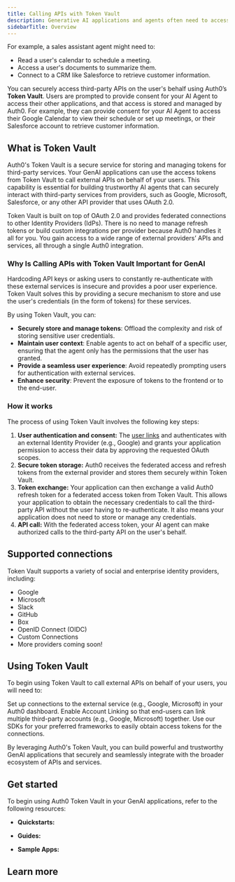```yaml
---
title: Calling APIs with Token Vault
description: Generative AI applications and agents often need to access data and perform actions in third-party systems to fulfill user requests.
sidebarTitle: Overview
---
```


 For example, a sales assistant agent might need to:

- Read a user's calendar to schedule a meeting.
- Access a user's documents to summarize them.
- Connect to a CRM like Salesforce to retrieve customer information.

You can securely access third-party APIs on the user's behalf using Auth0’s **Token Vault**. Users are prompted to provide consent for your AI Agent to access their other applications, and that access is stored and managed by Auth0. For example, they can provide consent for your AI Agent to access their Google Calendar to view their schedule or set up meetings, or their Salesforce account to retrieve customer information.

## What is Token Vault

Auth0's Token Vault is a secure service for storing and managing tokens for third-party services. Your GenAI applications can use the access tokens from Token Vault to call external APIs on behalf of your users. This capability is essential for building trustworthy AI agents that can securely interact with third-party services from providers, such as Google, Microsoft, Salesforce, or any other API provider that uses OAuth 2.0.

Token Vault is built on top of OAuth 2.0 and provides federated connections to other Identity Providers (IdPs). There is no need to manage refresh tokens or build custom integrations per provider because Auth0 handles it all for you. You gain access to a wide range of external providers’ APIs and services, all through a single Auth0 integration.

### Why Is Calling APIs with Token Vault Important for GenAI

Hardcoding API keys or asking users to constantly re-authenticate with these external services is insecure and provides a poor user experience. Token Vault solves this by providing a secure mechanism to store and use the user's credentials (in the form of tokens) for these services.

By using Token Vault, you can:

- **Securely store and manage tokens**: Offload the complexity and risk of storing sensitive user credentials.
- **Maintain user context**: Enable agents to act on behalf of a specific user, ensuring that the agent only has the permissions that the user has granted.
- **Provide a seamless user experience**: Avoid repeatedly prompting users for authentication with external services.
- **Enhance security**: Prevent the exposure of tokens to the frontend or to the end-user.

### How it works

The process of using Token Vault involves the following key steps:

1. **User authentication and consent:** The [user links](/intro/account-linking) and authenticates with an external Identity Provider (e.g., Google) and grants your application permission to access their data by approving the requested OAuth scopes.
2. **Secure token storage:** Auth0 receives the federated access and refresh tokens from the external provider and stores them securely within Token Vault.
3. **Token exchange:** Your application can then exchange a valid Auth0 refresh token for a federated access token from Token Vault. This allows your application to obtain the necessary credentials to call the third-party API without the user having to re-authenticate. It also means your application does not need to store or manage any credentials.
4. **API call:** With the federated access token, your AI agent can make authorized calls to the third-party API on the user's behalf.

## Supported connections

Token Vault supports a variety of social and enterprise identity providers, including:

- Google
- Microsoft
- Slack
- GitHub
- Box
- OpenID Connect (OIDC)
- Custom Connections
- More providers coming soon\!

## Using Token Vault

To begin using Token Vault to call external APIs on behalf of your users, you will need to:

<Columns cols={3}>
<Card title="Configure connections" href="/intro/connections" icon="square-1" iconType="solid">
Set up connections to the external service (e.g., Google, Microsoft) in your Auth0 dashboard.
</Card>
<Card title="Configure account linking" href="/intro/account-linking" icon="square-2" iconType="solid">
Enable Account Linking so that end-users can link multiple third-party accounts (e.g., Google, Microsoft) together.
</Card>
<Card title="Call other's APIs on user's behalf" href="/intro/call-others-apis-on-users-behalf" icon="square-3" iconType="solid">
Use our SDKs for your preferred frameworks to easily obtain access tokens for the connections.
</Card>
</Columns>

By leveraging Auth0's Token Vault, you can build powerful and trustworthy GenAI applications that securely and seamlessly integrate with the broader ecosystem of APIs and services.

## Get started

To begin using Auth0 Token Vault in your GenAI applications, refer to the following resources:

- **Quickstarts:**

  <Columns cols={2}>
  <Card title="Call Other's APIs on User's Behalf" href="/get-started/call-others-apis-on-users-behalf" icon="key" horizontal/>
  </Columns>

- **Guides:**
  <Columns cols={2}>
  <Card title="Check Google Calendar Availability" href="/how-tos/check-google-calendar-availability" icon="google" horizontal/>
  <Card title="List GitHub Repositories" href="/how-tos/list-github-repositories" icon="github" horizontal/>
  <Card title="List Slack Channels" href="/how-tos/list-slack-channels" icon="slack" horizontal/>
  <Card title="Get Salesforce Opportunities" href="/how-tos/get-salesforce-opportunities" icon="salesforce" horizontal/>
  </Columns>
- **Sample Apps:**

  <Columns cols={2}>
  <Card title="Assistant0: Next.js + LangGraph" href="https://github.com/auth0-samples/auth0-assistant0" icon="github" horizontal/>
  <Card title="Assistant0: Next.js + Vercel AI SDK" href="https://github.com/auth0-samples/auth0-assistant0/tree/vercel-ai" icon="github" horizontal/>
  <Card title="Assistant0: Next.js + LlamaIndex - Coming soon" icon="clock" horizontal/>
  <Card title="Auth0 AI SDK TypeScript samples" href="https://github.com/auth0-lab/auth0-ai-js/tree/main/examples/calling-apis" icon="github" horizontal/>

  <Card title="Auth0 AI SDK Python samples" href="https://github.com/auth0-lab/auth0-ai-python/tree/main/examples/calling-apis" icon="python" horizontal/>
  </Columns>

## Learn more

<Columns cols={2}>
<Card title="Auth0 Docs for Token Vault" href="https://auth0.com/docs/secure/tokens/token-vault" icon="book" horizontal/>
<Card title="Call APIs with Token Vault" href="https://auth0.com/docs/secure/tokens/token-vault/call-apis-with-token-vault" icon="key" horizontal/>
<Card title="Configure Token Vault" href="https://auth0.com/docs/secure/tokens/token-vault/configure-token-vault" icon="gear" horizontal/>
</Columns>
